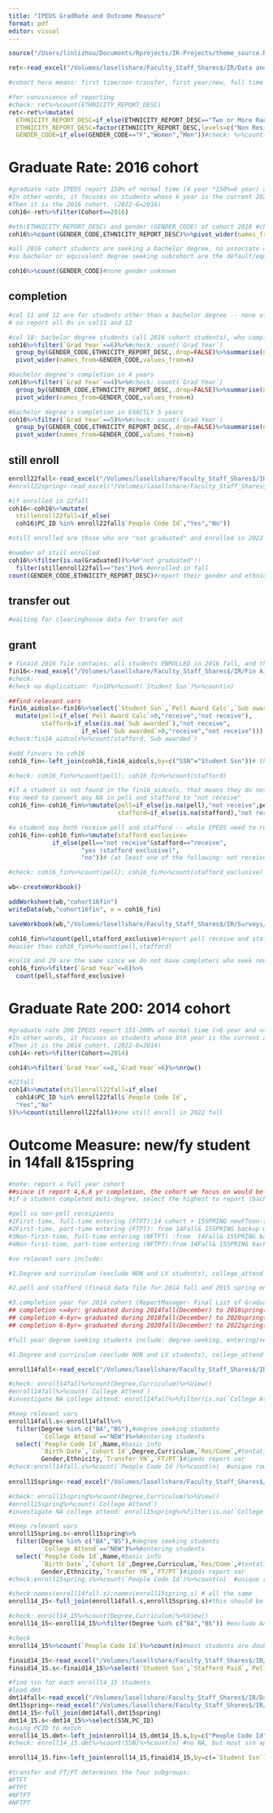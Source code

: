 ```yaml
---
title: "IPEDS GradRate and Outcome Measure"
format: pdf
editor: visual
---
```


```r
source("/Users/linlizhou/Documents/Rprojects/IR-Projects/theme_source.R")
```

```r
ret<-read_excel("/Volumes/lasellshare/Faculty_Staff_Shares$/IR/Data and Analyses/Retention/2022-2023/Interactive UG Retention Analysis.xlsx",sheet = "Data")

#cohort here means: first time/non-transfer, first year/new, full time fall enrolled students 

#for convinience of reporting
#check: ret%>%count(ETHNICITY_REPORT_DESC)
ret<-ret%>%mutate(
  ETHNICITY_REPORT_DESC=if_else(ETHNICITY_REPORT_DESC=="Two or More Races","Two or more Races",ETHNICITY_REPORT_DESC),
  ETHNICITY_REPORT_DESC=factor(ETHNICITY_REPORT_DESC,levels=c("Non Resident Alien","Hispanic","American Indian or Alaska Native","Asian","Black or African American","Native Hawaiian or Other Pacific Islander","White","Two or more Races","Race and Ethnicity Unknown")),
  GENDER_CODE=if_else(GENDER_CODE=="F","Women","Men"))#check: %>%count(ETHNICITY_REPORT_DESC)
```

# Graduate Rate: 2016 cohort

```r
#graduate rate IPEDS report 150% of normal time (4 year *150%=6 year) as of the current year (Aug 2022). 
#In other words, it focuses on students whose 6 year is the current 2022 year. 
#Then it is the 2016 cohort. (2022-6=2016)
coh16<-ret%>%filter(Cohort==2016)
```

```r
#eth(ETHNICITY_REPORT_DESC) and gender (GENDER_CODE) of cohort 2016 #check: 
coh16%>%count(GENDER_CODE,ETHNICITY_REPORT_DESC)%>%pivot_wider(names_from=GENDER_CODE,values_from=n)


```

```r
#all 2016 cohort students are seeking a bachelor degree, no associate degree/UGcertificate awarded
#so bachelor or equivalent degree seeking subcohort are the default/equal to previous col01 
```

```r
coh16%>%count(GENDER_CODE)#none gender unknown
```

## completion

```r
#col 11 and 12 are for students other than a bachelor degree -- none of students
# so report all 0s in col11 and 12

#col 18: bachelor degree students (all 2016 cohort students), who complete within 6 years (150% completers)
coh16%>%filter(`Grad Year`<=6)%>%#check: count(`Grad Year`)
  group_by(GENDER_CODE,ETHNICITY_REPORT_DESC,.drop=FALSE)%>%summarise(n=n())%>%
  pivot_wider(names_from=GENDER_CODE,values_from=n)
```

```r
#bachelor degree's completion in 4 years
coh16%>%filter(`Grad Year`<=4)%>%#check: count(`Grad Year`)
  group_by(GENDER_CODE,ETHNICITY_REPORT_DESC,.drop=FALSE)%>%summarise(n=n())%>%
  pivot_wider(names_from=GENDER_CODE,values_from=n)

#bachelor degree's completion in EXACTLY 5 years
coh16%>%filter(`Grad Year`==5)%>%#check: count(`Grad Year`)
  group_by(GENDER_CODE,ETHNICITY_REPORT_DESC,.drop=FALSE)%>%summarise(n=n())%>%
  pivot_wider(names_from=GENDER_CODE,values_from=n)
```

## still enroll

```r
enroll22fall<-read_excel("/Volumes/lasellshare/Faculty_Staff_Shares$/IR/Registrar Reports/2022 Fall/Fall 2022 UG Backup Data Report.xlsx")
#enroll22spring<-read_excel("/Volumes/lasellshare/Faculty_Staff_Shares$/IR/Registrar Reports/2022 Spring/UG/Spring 2022 UG Backup Data.xlsx")
```

```r
#if enrolled in 22fall
coh16<-coh16%>%mutate(
  stillenroll22fall=if_else(
  coh16$PC_ID %in% enroll22fall$`People Code Id`,"Yes","No"))
```

```r
#still enrolled are those who are "not graduated" and enrolled in 2022 fall or spring

#number of still enrolled
coh16%>%filter(is.na(Graduated))%>%#"not graduated"!!
  filter(stillenroll22fall=="Yes")%>% #enrolled in fall
count(GENDER_CODE,ETHNICITY_REPORT_DESC)#report their gender and ethnicity
```

## transfer out

```r
#waiting for clearinghouse data for transfer out
```

## grant

```r
# finaid 2016 file contains: all students ENROLLED in 2016 fall, and thus include all students entered in 2016 fall (i.e. the 2016 cohort); ONLY students who received a finaid grant/load will be included in this file
fin16<-read_excel("/Volumes/lasellshare/Faculty_Staff_Shares$/IR/Fin Aid Sharing/Fall 2016 freeze file.xlsx")
#check: 
#check no duplication: fin16%>%count(`Student Ssn`)%>%count(n)

##find relevant vars
fin16_aidcols<-fin16%>%select(`Student Ssn`,`Pell Award Calc`,`Sub awarded`)%>%
  mutate(pell=if_else(`Pell Award Calc`>0,"receive","not receive"),
         stafford=if_else(is.na(`Sub awarded`),"not receive",
                    if_else(`Sub awarded`>0,"receive","not receive")))
#check:fin16_aidcols%>%count(stafford,`Sub awarded`)


```

```r
#add finvars to coh16
coh16_fin<-left_join(coh16,fin16_aidcols,by=c("SSN"="Student Ssn"))# the same file is here /Volumes/lasellshare/Faculty_Staff_Shares$/IR/Surveys/Common Data Set/2022-2023/datafiles/Fall 2016 freeze file.cleanCDS-B4.xlsx

#check: coh16_fin%>%count(pell); coh16_fin%>%count(stafford)

#if a student is not found in the fin16_aidcols, that means they do not receive any finaid
#so need to convert any NA in pell and stafford to "not receive"
coh16_fin<-coh16_fin%>%mutate(pell=if_else(is.na(pell),"not receive",pell),
                              stafford=if_else(is.na(stafford),"not receive",stafford))


```

```r
#a student may both receive pell and stafford -- while IPEDS need to report stafford that DID NOT receive a pell
coh16_fin<-coh16_fin%>%mutate(stafford_exclusive=
            if_else(pell=="not receive"&stafford=="receive",
                    "yes (stafford exclusive)",
                    "no"))# (at least one of the following: not receive stafford, receive pell"))

#check: coh16_fin%>%count(pell); coh16_fin%>%count(stafford_exclusive)
```

```r
wb<-createWorkbook()

addWorksheet(wb,"cohort16fin")
writeData(wb,"cohort16fin", x = coh16_fin)

saveWorkbook(wb,"/Volumes/lasellshare/Faculty_Staff_Shares$/IR/Surveys/IPEDS/2022-2023/Graduation Rates/cohort2016withfinaid.xlsx",overwrite = TRUE)
```

```r
coh16_fin%>%count(pell,stafford_exclusive)#report pell receive and staffd_exclusive yes
#easier than coh16_fin%>%count(pell,stafford)
```

```r
#col18 and 29 are the same since we do not have completers who seek non-bachelor degree
coh16_fin%>%filter(`Grad Year`<=6)%>%
  count(pell,stafford_exclusive)
```

# Graduate Rate 200: 2014 cohort

```r
#graduate rate 200 IPEDS report 151-200% of normal time (>6 year and <=8 year) as of the current year (Aug 2022). 
#In other words, it focuses on students whose 8th year is the current 2022 year and report their 6-8 year completion. 
#Then it is the 2014 cohort. (2022-8=2014)
coh14<-ret%>%filter(Cohort==2014)
```

```r
coh14%>%filter(`Grad Year`<=8,`Grad Year`>6)%>%nrow()
```

```r
#22fall
coh14%>%mutate(stillenroll22fall=if_else(
  coh14$PC_ID %in% enroll22fall$`People Code Id`,
  "Yes","No"
))%>%count(stillenroll22fall)#one still enroll in 2022 fall
```

# Outcome Measure: new/fy student in 14fall &15spring

```r
#note: report a full year cohort
##since it report 4,6,8 yr completion, the cohort we focus on would be 2014 cohort (to be able to report the latest 8yr completion)
#if a student completed muti-degree, select the highest to report (bachelor>associate>certificate)
```

```r
#pell vs non-pell receipients
#1First-time, full-time entering (FTFT):14 cohort + 15SPRING newFTnon-transfer students
#2First-time, part-time entering (FTPT): from 14Fall& 15SPRING backup without a cohort ID but still degree seeking; nontransfer part time
#3Non-first-time, full-time entering (NFTFT) :from  14Fall& 15SPRING backup without a cohort ID but still degree seeking; transfer full time
#4Non-first-time, part-time entering (NFTPT):from 14Fall& 15SPRING backup without a cohort ID but still degree seeking; transfer part time
```

```r
#so relavant vars include:

#1.Degree and curriculum (exclude NON and LV students), college_attend (new/first-year-at-lasell/entering students only), transfer (determines first-time or not), FT/PT,  (2014 fall and 2015 spring backup data file )

#2.pell and stafford (finaid data file for 2014 fall and 2015 spring enrolled students: /Volumes/lasellshare/Faculty_Staff_Shares$/IR/Fin Aid Sharing/14-15 final.xlsx)

#3.completion year for 2014 cohort (ReportManager- Final List of Graduates By Date Range)
## completion <=4yr: graduated during 2014fall(December) to 2018spring(May)/summer(August) 
## completion 4-6yr= graduated during 2018fall(December) to 2020spring(May)/summer(August)
## completion 6-8yr= graduated during 2020fall(December) to 2022spring(May)/summer(August)) 
```

```r
#full year degree seeking students include: degree-seeking, entering/new students in 2014 fall and 2015 spring backup data

#1.Degree and curriculum (exclude NON and LV students), college_attend (new/first-year-at-lasell/entering students only), transfer (determines first-time or not), FT/PT,  (2014 fall and 2015 spring backup data file )

enroll14fall<-read_excel("/Volumes/lasellshare/Faculty_Staff_Shares$/IR/Registrar Reports/2014 Fall/Undergraduate/Copy of UGFall2014BackUpData REVISED 1.5.14.xls",skip = 3)

#check: enroll14fall%>%count(Degree,Curriculum)%>%View()
#enroll14fall%>%count(`College Attend`)
#investigate NA college attend: enroll14fall%>%filter(is.na(`College Attend`))%>%select(`People Code Id`,Name,Degree,Curriculum,`Cohort Id`)#it's just the sum value rows

#keep relevant vars
enroll14fall.s<-enroll14fall%>%
  filter(Degree %in% c("BA","BS"),#degree seeking students
         `College Attend`=="NEW")%>%#entering students
  select(`People Code Id`,Name,#basic info
         `Birth Date`,`Cohort Id`,Degree,Curriculum,`Res/Comm`,#tentative-useful var
         Gender,Ethnicity,`Transfer YN`,`FT/PT`)#ipeds report var
#check:enroll14fall.s%>%count(`People Code Id`)%>%count(n)  #unique rows
  
enroll15spring<-read_excel("/Volumes/lasellshare/Faculty_Staff_Shares$/IR/Registrar Reports/2015 Spring/UG/UGSpringFinal2015BackUpDataReport.xlsx",skip = 3)

#check: enroll15spring%>%count(Degree,Curriculum)%>%View()
#enroll15spring%>%count(`College Attend`)
#investigate NA college attend: enroll15spring%>%filter(is.na(`College Attend`))%>%select(`People Code Id`,Name,Degree,Curriculum,`Cohort Id`)#it's just the sum value rows

#keep relevant vars
enroll15spring.s<-enroll15spring%>%
  filter(Degree %in% c("BA","BS"),#degree seeking students
         `College Attend`=="NEW")%>%#entering students
  select(`People Code Id`,Name,#basic info
         `Birth Date`,`Cohort Id`,Degree,Curriculum,`Res/Comm`,#tentative-useful var
         Gender,Ethnicity,`Transfer YN`,`FT/PT`)#ipeds report var
#check:enroll15spring.s%>%count(`People Code Id`)%>%count(n)  #unique rows
```

```r
#check:names(enroll14fall.s);names(enroll15spring.s) # all the same
enroll14_15<-full_join(enroll14fall.s,enroll15spring.s)#this should be anything that not in 14fall, add them!!!

#check: enroll14_15%>%count(Degree,Curriculum)%>%View()
enroll14_15<-enroll14_15%>%filter(Degree %in% c("BA","BS")) #exclude AA (LasellVilliage students) and NON nonmatriculated students and all other number null values

#check
enroll14_15%>%count(`People Code Id`)%>%count(n)#most students are doubled: I should only keep the fall one
```

```r
finaid14_15<-read_excel("/Volumes/lasellshare/Faculty_Staff_Shares$/IR/Fin Aid Sharing/14-15 final.xlsx")
finaid14_15.s<-finaid14_15%>%select(`Student Ssn`,`Stafford Paid`,`Pell Award Calc`,`Last Name`,`First Name`)
```

```r
#find ssn for each enroll14_15 students
#load dmt
dmt14fall<-read_excel("/Volumes/lasellshare/Faculty_Staff_Shares$/IR/Datamart Files/Test Run of Data Mart/Fall 2014/Undergrad_Fall_2014_12312014.xlsx")
dmt15spring<-read_excel("/Volumes/lasellshare/Faculty_Staff_Shares$/IR/Datamart Files/Test Run of Data Mart/Spring 2015/Spring 2015 02052014.xlsx")
dmt14_15<-full_join(dmt14fall,dmt15spring)
dmt14_15.s<-dmt14_15%>%select(SSN,PC_ID)
#using PCID to match
enroll14_15.dmt<-left_join(enroll14_15,dmt14_15.s,by=c("People Code Id"="PC_ID"))
#check: enroll14_15.dmt%>%count(SSN)%>%count(n) #no NA, but most ssn appeared four times

enroll14_15.fin<-left_join(enroll14_15,finaid14_15,by=c(=`Student Ssn`))
```


```r
#transfer and FT/PT determines the four subgroups:
#FTFT
#FTPT
#NFTFT
#NFTPT
```

